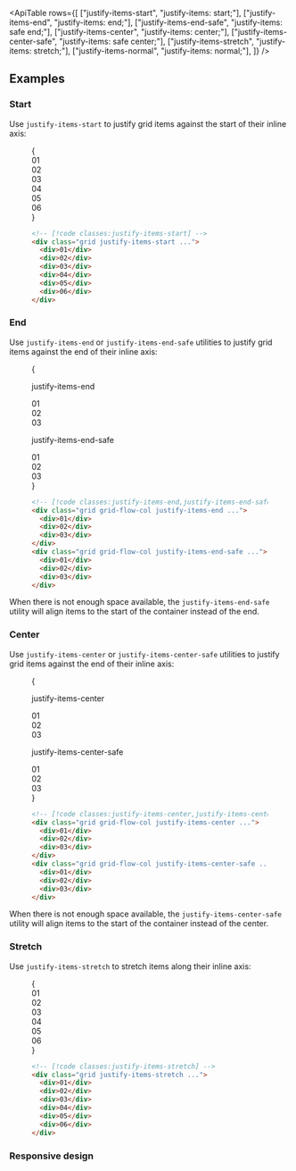 

<ApiTable
  rows={[
    ["justify-items-start", "justify-items: start;"],
    ["justify-items-end", "justify-items: end;"],
    ["justify-items-end-safe", "justify-items: safe end;"],
    ["justify-items-center", "justify-items: center;"],
    ["justify-items-center-safe", "justify-items: safe center;"],
    ["justify-items-stretch", "justify-items: stretch;"],
    ["justify-items-normal", "justify-items: normal;"],
  ]}
/>

## Examples

### Start

Use `justify-items-start` to justify grid items against the start of their inline axis:

<Figure>

<Example>
  {
    <div className="grid grid-cols-3 gap-4 font-mono text-sm leading-6 font-bold text-white">
      <div className="grid rounded-lg">
        <Stripes border className="col-start-1 row-start-1 rounded-lg" />
        <div className="col-start-1 row-start-1 flex size-14 items-center justify-center justify-self-start rounded-lg bg-sky-500">
          01
        </div>
      </div>
      <div className="grid rounded-lg">
        <Stripes border className="col-start-1 row-start-1 rounded-lg" />
        <div className="col-start-1 row-start-1 flex size-14 items-center justify-center justify-self-start rounded-lg bg-sky-500">
          02
        </div>
      </div>
      <div className="grid rounded-lg">
        <Stripes border className="col-start-1 row-start-1 rounded-lg" />
        <div className="col-start-1 row-start-1 flex size-14 items-center justify-center justify-self-start rounded-lg bg-sky-500">
          03
        </div>
      </div>
      <div className="grid rounded-lg">
        <Stripes border className="col-start-1 row-start-1 rounded-lg" />
        <div className="col-start-1 row-start-1 flex size-14 items-center justify-center justify-self-start rounded-lg bg-sky-500">
          04
        </div>
      </div>
      <div className="grid rounded-lg">
        <Stripes border className="col-start-1 row-start-1 rounded-lg" />
        <div className="col-start-1 row-start-1 flex size-14 items-center justify-center justify-self-start rounded-lg bg-sky-500">
          05
        </div>
      </div>
      <div className="grid rounded-lg">
        <Stripes border className="col-start-1 row-start-1 rounded-lg" />
        <div className="col-start-1 row-start-1 flex size-14 items-center justify-center justify-self-start rounded-lg bg-sky-500">
          06
        </div>
      </div>
    </div>
  }
</Example>

```html
<!-- [!code classes:justify-items-start] -->
<div class="grid justify-items-start ...">
  <div>01</div>
  <div>02</div>
  <div>03</div>
  <div>04</div>
  <div>05</div>
  <div>06</div>
</div>
```

</Figure>

### End

Use `justify-items-end` or `justify-items-end-safe` utilities to justify grid items against the end of their inline axis:

<Figure hint="Resize the container to see the alignment change">

<Example resizable>

{

  <div className="grid grid-cols-1 gap-8">
      <div>
        <p className="font-mono text-xs font-medium text-gray-500 dark:text-gray-400 text-center">justify-items-end</p>
        <div className="mt-4 grid auto-rows-fr grid-cols-3 justify-items-stretch gap-10 text-center font-mono text-sm leading-6 font-bold text-white">
          <div className="grid grid-cols-1 justify-items-end">
            <Stripes border className="col-start-1 row-start-1 justify-self-stretch rounded-lg" />
            <div className="col-start-1 row-start-1 size-14 rounded-lg bg-blue-500 p-4">01</div>
          </div>
          <div className="grid grid-cols-1 justify-items-end">
            <Stripes border className="col-start-1 row-start-1 justify-self-stretch rounded-lg" />
            <div className="col-start-1 row-start-1 size-14 rounded-lg bg-blue-500 p-4">02</div>
          </div>
          <div className="grid grid-cols-1 justify-items-end">
            <Stripes border className="col-start-1 row-start-1 justify-self-stretch rounded-lg" />
            <div className="col-start-1 row-start-1 size-14 rounded-lg bg-blue-500 p-4">03</div>
          </div>
        </div>
      </div>
      <div>
        <p className="font-mono text-xs font-medium text-gray-500 dark:text-gray-400 text-center">justify-items-end-safe</p>
        <div className="mt-4 grid auto-rows-fr grid-cols-3 justify-items-stretch gap-10 text-center font-mono text-sm leading-6 font-bold text-white">
          <div className="grid grid-cols-1 justify-items-end-safe">
            <Stripes border className="col-start-1 row-start-1 justify-self-stretch rounded-lg" />
            <div className="col-start-1 row-start-1 size-14 rounded-lg bg-purple-500 p-4">01</div>
          </div>
          <div className="grid grid-cols-1 justify-items-end-safe">
            <Stripes border className="col-start-1 row-start-1 justify-self-stretch rounded-lg" />
            <div className="col-start-1 row-start-1 size-14 rounded-lg bg-purple-500 p-4">02</div>
          </div>
          <div className="grid grid-cols-1 justify-items-end-safe">
            <Stripes border className="col-start-1 row-start-1 justify-self-stretch rounded-lg" />
            <div className="col-start-1 row-start-1 size-14 rounded-lg bg-purple-500 p-4">03</div>
          </div>
        </div>
      </div>
    </div>
  }
</Example>

```html
<!-- [!code classes:justify-items-end,justify-items-end-safe] -->
<div class="grid grid-flow-col justify-items-end ...">
  <div>01</div>
  <div>02</div>
  <div>03</div>
</div>
<div class="grid grid-flow-col justify-items-end-safe ...">
  <div>01</div>
  <div>02</div>
  <div>03</div>
</div>
```

</Figure>

When there is not enough space available, the `justify-items-end-safe` utility will align items to the start of the container instead of the end.

### Center

Use `justify-items-center` or `justify-items-center-safe` utilities to justify grid items against the end of their inline axis:

<Figure hint="Resize the container to see the alignment change">

<Example resizable>

{

<div className="grid grid-cols-1 gap-8">
  <div>
    <p className="text-center font-mono text-xs font-medium text-gray-500 dark:text-gray-400">justify-items-center</p>
    <div className="mt-4 grid auto-rows-fr grid-cols-3 justify-items-stretch gap-10 text-center font-mono text-sm leading-6 font-bold text-white">
      <div className="grid grid-cols-1 justify-items-center">
        <Stripes border className="col-start-1 row-start-1 justify-self-stretch rounded-lg" />
        <div className="col-start-1 row-start-1 size-14 rounded-lg bg-indigo-500 p-4">01</div>
      </div>
      <div className="grid grid-cols-1 justify-items-center">
        <Stripes border className="col-start-1 row-start-1 justify-self-stretch rounded-lg" />
        <div className="col-start-1 row-start-1 size-14 rounded-lg bg-indigo-500 p-4">02</div>
      </div>
      <div className="grid grid-cols-1 justify-items-center">
        <Stripes border className="col-start-1 row-start-1 justify-self-stretch rounded-lg" />
        <div className="col-start-1 row-start-1 size-14 rounded-lg bg-indigo-500 p-4">03</div>
      </div>
    </div>
  </div>
  <div>
    <p className="text-center font-mono text-xs font-medium text-gray-500 dark:text-gray-400">
      justify-items-center-safe
    </p>
    <div className="mt-4 grid auto-rows-fr grid-cols-3 justify-items-stretch gap-10 text-center font-mono text-sm leading-6 font-bold text-white">
      <div className="grid grid-cols-1 justify-items-center-safe">
        <Stripes border className="col-start-1 row-start-1 justify-self-stretch rounded-lg" />
        <div className="col-start-1 row-start-1 size-14 rounded-lg bg-fuchsia-500 p-4">01</div>
      </div>
      <div className="grid grid-cols-1 justify-items-center-safe">
        <Stripes border className="col-start-1 row-start-1 justify-self-stretch rounded-lg" />
        <div className="col-start-1 row-start-1 size-14 rounded-lg bg-fuchsia-500 p-4">02</div>
      </div>
      <div className="grid grid-cols-1 justify-items-center-safe">
        <Stripes border className="col-start-1 row-start-1 justify-self-stretch rounded-lg" />
        <div className="col-start-1 row-start-1 size-14 rounded-lg bg-fuchsia-500 p-4">03</div>
      </div>
    </div>
  </div>
</div>
}

</Example>

```html
<!-- [!code classes:justify-items-center,justify-items-center-safe] -->
<div class="grid grid-flow-col justify-items-center ...">
  <div>01</div>
  <div>02</div>
  <div>03</div>
</div>
<div class="grid grid-flow-col justify-items-center-safe ...">
  <div>01</div>
  <div>02</div>
  <div>03</div>
</div>
```

</Figure>

When there is not enough space available, the `justify-items-center-safe` utility will align items to the start of the container instead of the center.

### Stretch

Use `justify-items-stretch` to stretch items along their inline axis:

<Figure>

<Example>
  {
    <div className="grid grid-cols-1">
      <Stripes border className="col-start-1 row-start-1 rounded-lg" />
      <div className="col-start-1 row-start-1 grid grid-cols-3 justify-items-stretch gap-4 font-mono text-sm leading-6 font-bold text-white">
        <div className="flex h-14 items-center justify-center rounded-lg bg-blue-500">01</div>
        <div className="flex h-14 items-center justify-center rounded-lg bg-blue-500">02</div>
        <div className="flex h-14 items-center justify-center rounded-lg bg-blue-500">03</div>
        <div className="flex h-14 items-center justify-center rounded-lg bg-blue-500">04</div>
        <div className="flex h-14 items-center justify-center rounded-lg bg-blue-500">05</div>
        <div className="flex h-14 items-center justify-center rounded-lg bg-blue-500">06</div>
      </div>
    </div>
  }
</Example>

```html
<!-- [!code classes:justify-items-stretch] -->
<div class="grid justify-items-stretch ...">
  <div>01</div>
  <div>02</div>
  <div>03</div>
  <div>04</div>
  <div>05</div>
  <div>06</div>
</div>
```

</Figure>

### Responsive design

<ResponsiveDesign
  property="justify-items"
  defaultClass="grid justify-items-start"
  featuredClass="justify-items-center"
/>

